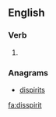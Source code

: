 ==English==

===Verb===
{{en-verb|disspirits|disspiriting|disspirited|disspirited}}

# {{alternative spelling of|dispirit|lang=en}}

===Anagrams===
* [[dispirits#English|dispirits]]

[[fa:disspirit]]